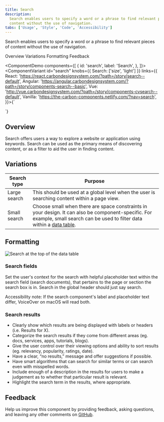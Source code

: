 ```yaml
---
title: Search
description:
  Search enables users to specify a word or a phrase to find relevant pieces of
  content without the use of navigation.
tabs: ['Usage', 'Style', 'Code', 'Accessibility']
---
```


<PageDescription>

Search enables users to specify a word or a phrase to find relevant pieces of
content without the use of navigation.

</PageDescription>

<AnchorLinks>

<AnchorLink>Overview</AnchorLink>
<AnchorLink>Variations</AnchorLink>
<AnchorLink>Formatting</AnchorLink>
<AnchorLink>Feedback</AnchorLink>

</AnchorLinks>

<ComponentDemo
  components={[
    {
      id: 'search',
      label: 'Search',
    },
  ]}>
  <ComponentVariant
    id="search"
    knobs={{ Search: ['size', 'light'] }}
    links={{
      React:
        'https://react.carbondesignsystem.com/?path=/story/search--default',
      Angular:
        'https://angular.carbondesignsystem.com/?path=/story/components-search--basic',
      Vue:
        'http://vue.carbondesignsystem.com/?path=/story/components-cvsearch--default',
      Vanilla: 'https://the-carbon-components.netlify.com/?nav=search',
    }}>{`
<Search
  id="search-1"
  placeHolderText="Search"
/>
  `}</ComponentVariant>
</ComponentDemo>

## Overview

Search offers users a way to explore a website or application using keywords.
Search can be used as the primary means of discovering content, or as a filter
to aid the user in finding content.

## Variations

| Search type  | Purpose                                                                                                                                                                                                    |
| ------------ | ---------------------------------------------------------------------------------------------------------------------------------------------------------------------------------------------------------- |
| Large search | This should be used at a global level when the user is searching content within a page view.                                                                                                               |
| Small search | Choose small when there are space constraints in your design. It can also be component-specific. For example, small search can be used to filter data within a [data table](/components/data-table/usage). |

## Formatting

<Row>
<Column colLg={8}>

![Search at the top of the data table](images/search-usage-1.png)

</Column>
</Row>

### Search fields

Set the user's context for the search with helpful placeholder text within the
search field (search documents), that pertains to the page or section the search
box is in. Search in the global header should just say search.

Accessibility note: If the search component's label and placeholder text differ,
VoiceOver on macOS will read both.

### Search results

- Clearly show which results are being displayed with labels or headers (i.e.
  Results for X).
- Categorize the search results if they come from different areas (eg. docs,
  services, apps, tutorials, blogs).
- Give the user control over their viewing options and ability to sort results
  (eg. relevancy, popularity, ratings, date).
- Have a clear, “no results,” message and offer suggestions if possible.
- Have smart algorithms that can search for similar terms or can search even
  with misspelled words.
- Include enough of a description in the results for users to make a judgement
  as to whether that particular result is relevant.
- Highlight the search term in the results, where appropriate.

## Feedback

Help us improve this component by providing feedback, asking questions, and
leaving any other comments on
[GitHub](https://github.com/carbon-design-system/carbon-website/issues/new?assignees=&labels=feedback&template=feedback.md).
